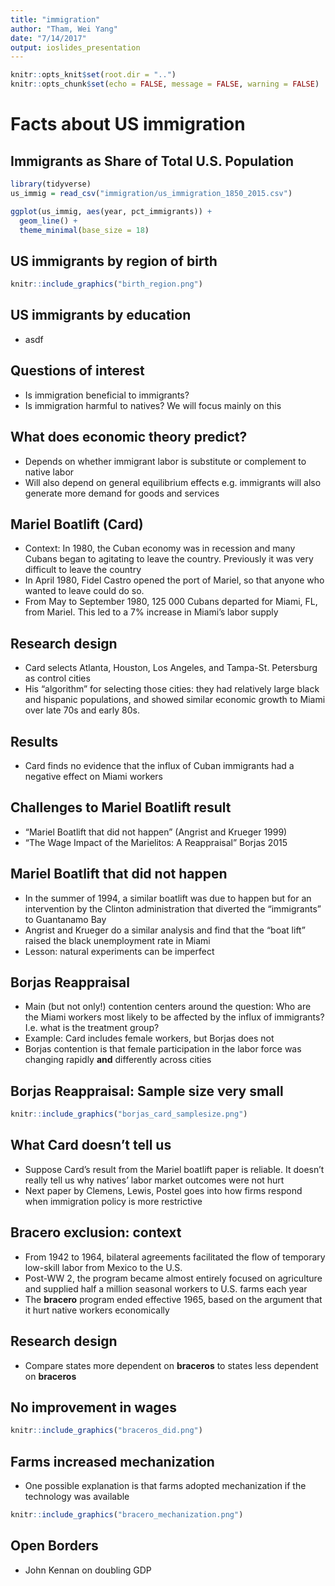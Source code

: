 ```yaml
---
title: "immigration"
author: "Tham, Wei Yang"
date: "7/14/2017"
output: ioslides_presentation
---
```


```r
knitr::opts_knit$set(root.dir = "..")
knitr::opts_chunk$set(echo = FALSE, message = FALSE, warning = FALSE)
```

# Facts about US immigration

## Immigrants as Share of Total U.S. Population
```r
library(tidyverse)
us_immig = read_csv("immigration/us_immigration_1850_2015.csv")

ggplot(us_immig, aes(year, pct_immigrants)) + 
  geom_line() + 
  theme_minimal(base_size = 18)

```
  
## US immigrants by region of birth
```r
knitr::include_graphics("birth_region.png")
```

## US immigrants by education
- asdf

<!--
## Country of origin


<iframe id="pew22976" src="http://www.pewhispanic.org/interactives/largest-immigrant-population/iframe/" height="300" width="100%" scrolling="no" frameborder="0"></iframe><script type='text/javascript'id='pew-iframe'>(function(){function async_load(){var s=document.createElement('script');s.type='text/javascript';s.async=true;s.src='http://www.pewhispanic.org/wp-content/plugins/pew-scripts/js/iframeResizer.min.js';s.onload=s.onreadystatechange=function(){var rs=this.readyState;try{iFrameResize([],'iframe#pew22976')}catch(e){}};var embedder=document.getElementById('pew-iframe');embedder.parentNode.insertBefore(s,embedder)}if(window.attachEvent)window.attachEvent('onload',async_load);else window.addEventListener('load',async_load,false)})();</script>
-->

## Questions of interest
- Is immigration beneficial to immigrants?
- Is immigration harmful to natives? We will focus mainly on this

## What does economic theory predict?
- Depends on whether immigrant labor is substitute or complement to native labor
- Will also depend on general equilibrium effects e.g. immigrants will also generate more demand for goods and services

## Mariel Boatlift (Card)
- Context: In 1980, the Cuban economy was in recession and many Cubans began to agitating to leave the country. Previously it was very difficult to leave the country
- In April 1980, Fidel Castro opened the port of Mariel, so that anyone who wanted to leave could do so. 
- From May to September 1980, 125 000 Cubans departed for Miami, FL, from Mariel. This led to a 7% increase in Miami's labor supply

## Research design
- Card selects Atlanta, Houston, Los Angeles, and Tampa-St. Petersburg as control cities
- His "algorithm" for selecting those cities: they had relatively large black and hispanic populations, and showed similar economic growth to Miami over late 70s and early 80s.  

## Results
- Card finds no evidence that the influx of Cuban immigrants had a negative effect on Miami workers

## Challenges to Mariel Boatlift result
- "Mariel Boatlift that did not happen" (Angrist and Krueger 1999)
- "The Wage Impact of the Marielitos: A Reappraisal" Borjas 2015

## Mariel Boatlift that did not happen
- In the summer of 1994, a similar boatlift was due to happen but for an intervention by the Clinton administration that diverted the "immigrants" to Guantanamo Bay
- Angrist and Krueger do a similar analysis and find that the "boat lift" raised the black unemployment rate in Miami
- Lesson: natural experiments can be imperfect

## Borjas Reappraisal 
- Main (but not only!) contention centers around the question: Who are the Miami workers most likely to be affected by the influx of immigrants? I.e. what is the treatment group?
- Example: Card includes female workers, but Borjas does not
- Borjas contention is that female participation in the labor force was changing rapidly **and** differently across cities

## Borjas Reappraisal: Sample size very small
```r
knitr::include_graphics("borjas_card_samplesize.png")
```

## What Card doesn't tell us
- Suppose Card's result from the Mariel boatlift paper is reliable. It doesn't really tell us why natives' labor market outcomes were not hurt
- Next paper by Clemens, Lewis, Postel goes into how firms respond when immigration policy is more restrictive

## Bracero exclusion: context
- From 1942 to 1964, bilateral agreements facilitated the flow of temporary low-skill labor from Mexico to the U.S.
- Post-WW 2, the program became almost entirely focused on agriculture and supplied half a million seasonal workers to U.S. farms each year 
- The **bracero** program ended effective 1965, based on the argument that it hurt native workers economically

## Research design
- Compare states more dependent on **braceros** to states less dependent on **braceros**

## No improvement in wages
```r
knitr::include_graphics("braceros_did.png")
```

## Farms increased mechanization
- One possible explanation is that farms adopted mechanization if the technology was available
```r
knitr::include_graphics("bracero_mechanization.png")
```



## Open Borders
- John Kennan on doubling GDP
